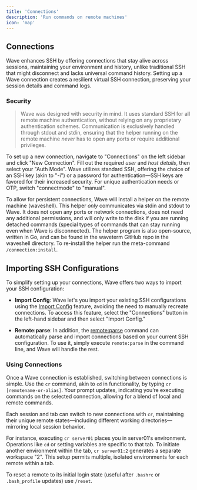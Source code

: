 ```yaml
---
title: 'Connections'
description: 'Run commands on remote machines'
icon: 'map'
---
```


## Connections
Wave enhances SSH by offering connections that stay alive across sessions, maintaining your environment and history, unlike traditional SSH that might disconnect and lacks universal command history. Setting up a Wave connection creates a resilient virtual SSH connection, preserving your session details and command logs.

### Security

> Wave was designed with security in mind. It uses standard SSH for all remote machine authentication, without relying on any proprietary authentication schemes. Communication is exclusively handled through stdout and stdin, ensuring that the helper running on the remote machine _never_ has to open any ports or require additional privileges.

To set up a new connection, navigate to "Connections" on the left sidebar and click "New Connection". Fill out the required _user_ and _host details_, then select your "Auth Mode". Wave utilizes standard SSH, offering the choice of an SSH key (akin to "-i") or a password for authentication—SSH keys are favored for their increased security. For unique authentication needs or OTP, switch "connectmode" to "manual".
<Tip>

To allow for persistent connections, Wave will install a helper on the remote machine (waveshell).  This helper *only* communicates via stdin and stdout to Wave.  It does not open any ports or network connections, does not need any additional permissions, and will only write to the disk if you are running detached commands (special types of commands that can stay running even when Wave is disconnected).  The helper program is also open-source, written in Go, and can be found in the waveterm GitHub repo in the waveshell directory.  To re-install the helper run the meta-command ```/connection:install```.

</Tip>

## Importing SSH Configurations

To simplify setting up your connections, Wave offers two ways to import your SSH configuration:

- **Import Config**: Wave let's you import your existing SSH configurations using the [Import Config](/features/sshconfig-imports) feature, avoiding the need to manually recreate connections. To access this feature, select the "Connections" button in the left-hand sidebar and then select "Import Config."

- **Remote:parse**: In addition, the [remote:parse](/reference/slashcommands#remote-parse) command can automatically parse and import connections based on your current SSH configuration. To use it, simply execute `remote:parse` in the command line, and Wave will handle the rest.

### Using Connections

Once a Wave connection is established, switching between connections is simple. Use the `cr` command, akin to `cd` in functionality, by typing `cr [remotename-or-alias]`. Your prompt updates, indicating you’re executing commands on the selected connection, allowing for a blend of local and remote commands.

Each session and tab can switch to new connections with `cr`, maintaining their unique remote states—including different working directories—mirroring local session behavior.

For instance, executing `cr server01` places you in server01's environment. Operations like `cd` or setting variables are specific to that tab. To initiate another environment within the tab, `cr server01:2` generates a separate workspace "2". This setup permits multiple, isolated environments for each remote within a tab.

To reset a remote to its initial login state (useful after `.bashrc` or `.bash_profile` updates) use `/reset`.